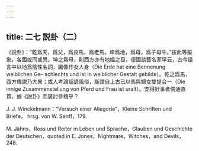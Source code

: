 ```yaml
---
---
---
```

title: 二七 説卦（二）
---




《説卦》：“乾爲天，爲父，爲良馬，爲老馬。坤爲地，爲母，爲子母牛。”按此等擬象，各國或同或異。坤之爲母，則西方亦有地媪之目，德國談藝名家早云，古今語言中以地爲陰性名詞，圖像作女人身（Die Erde hat eine Bennenung weiblichen Ge- schlechts und ist in weiblicher Gestalt gebilde）。乾之爲馬，西方傳説乃大異；或人考論謡諺風俗，斷謂自上古已以馬與婦女雙提合一（Die innige Zusammenstellung von Pferd und Frau ist uralt）。安得好事者傍通直貫，據《説卦》而廣討參稽乎？

J. J. Winckelmann：“Versuch einer Allegorie”，Kleine Schriften und Briefe， hrsg. von W. Senff，179.

M. Jähns，Ross und Reiter in Leben und Sprache，Glauben und Geschichte der Deutschen，quoted in E. Jones，Nightmare，Witches，and Devils，248.